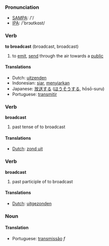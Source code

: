 === Pronunciation ===
*[[w:SAMPA|SAMPA]]: /'/
*[[w:IPA|IPA]]: /'brɔʊtkɑst/

=== Verb ===

'''to broadcast''' (broadcast, broadcast)

# to [[emit]], [[send]] through the air towards a [[public]]

==== Translations ====
*Dutch: [[uitzenden]]
*Indonesian: [[siar]], [[siar|menyiarkan]]
*Japanese: [[放送]]する ([[ほうそう]]する, hōsō-suru)
*Portuguese: [[transmitir]]

=== Verb ===

'''broadcast'''

# past tense of to broadcast

==== Translations ====
*[[Dutch]]: [[zond uit]]

=== Verb ===

'''broadcast'''

# past participle of to broadcast

==== Translations ====
*[[Dutch]]: [[uitgezonden]]

=== Noun ===

==== Translation ====
*Portuguese: [[transmissão]] ''f''
